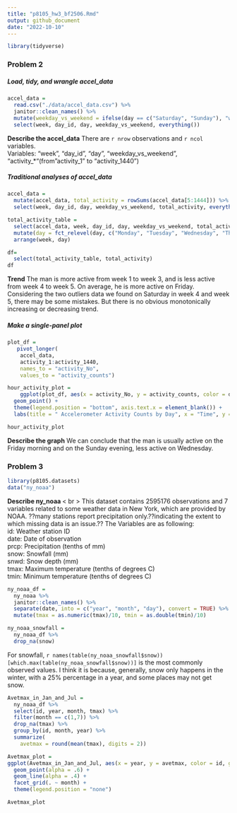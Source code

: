 ```yaml
---
title: "p8105_hw3_bf2506.Rmd"
output: github_document
date: "2022-10-10"
---
```

```r
library(tidyverse)
```

### Problem 2
##### Load, tidy, and wrangle accel_data
```r
accel_data = 
  read.csv("./data/accel_data.csv") %>% 
  janitor::clean_names() %>% 
  mutate(weekday_vs_weekend = ifelse(day == c("Saturday", "Sunday"), "weekend", "weekday")) %>% 
  select(week, day_id, day, weekday_vs_weekend, everything())

```
**Describe the accel_data**
There are `r nrow` observations and `r ncol` variables. <br>
Variables: "week", "day_id", "day", "weekday_vs_weekend", "activity_*"(from "activity_1" to "activity_1440") <br>

##### Traditional analyses of accel_data

```r
accel_data = 
  mutate(accel_data, total_activity = rowSums(accel_data[5:1444])) %>% 
  select(week, day_id, day, weekday_vs_weekend, total_activity, everything())
```

```r
total_activity_table =
  select(accel_data, week, day_id, day, weekday_vs_weekend, total_activity) %>% 
  mutate(day = fct_relevel(day, c("Monday", "Tuesday", "Wednesday", "Thursday", "Friday", "Saturday", "Sunday"))) %>% 
  arrange(week, day)

df= 
  select(total_activity_table, total_activity)
df
```
**Trend**
The man is more active from week 1 to week 3, and is less active from week 4 to week 5. On average, he is more active on Friday. Considering the two outliers data we found on Saturday in week 4 and week 5, there may be some mistakes. But there is no obvious monotonically increasing or decreasing trend.

##### Make a single-panel plot

```r
plot_df = 
   pivot_longer(
    accel_data,
    activity_1:activity_1440, 
    names_to = "activity_No", 
    values_to = "activity_counts")

hour_activity_plot = 
    ggplot(plot_df, aes(x = activity_No, y = activity_counts, color = day)) + 
  geom_point() + 
  theme(legend.position = "bottom", axis.text.x = element_blank()) + 
  labs(title = " Accelerometer Activity Counts by Day", x = "Time", y = "Activity_Counts") 

hour_activity_plot
```
**Describe the graph**
We can conclude that the man is usually active on the Friday morning and on the Sunday evening, less active on Wednesday. 

### Problem 3

```r
library(p8105.datasets)
data("ny_noaa")
```
**Describe ny_noaa ** < br >
This dataset contains 2595176 observations and 7 variables related to some weather data in New York, which are provided by NOAA. ??many stations report precipitation only.??indicating the extent to which missing data is an issue.??
The Variables are as following: <br>
      id: Weather station ID <br>
      date: Date of observation <br>
      prcp: Precipitation (tenths of mm) <br>
      snow: Snowfall (mm) <br>
      snwd: Snow depth (mm) <br>
      tmax: Maximum temperature (tenths of degrees C) <br>
      tmin: Minimum temperature (tenths of degrees C) <br>

```r
ny_noaa_df =  
  ny_noaa %>% 
  janitor::clean_names() %>% 
  separate(date, into = c("year", "month", "day"), convert = TRUE) %>% 
  mutate(tmax = as.numeric(tmax)/10, tmin = as.double(tmin)/10)
```

```r
ny_noaa_snowfall = 
  ny_noaa_df %>% 
  drop_na(snow)

```
For snowfall, `r names(table(ny_noaa_snowfall$snow))[which.max(table(ny_noaa_snowfall$snow))]` is the most commonly observed values. I think it is because, generally, snow only happens in the winter, with a 25% percentage in a year, and some places may not get snow.

```r
Avetmax_in_Jan_and_Jul = 
  ny_noaa_df %>% 
  select(id, year, month, tmax) %>% 
  filter(month == c(1,7)) %>% 
  drop_na(tmax) %>%
  group_by(id, month, year) %>%
  summarize(
    avetmax = round(mean(tmax), digits = 2))

Avetmax_plot = 
ggplot(Avetmax_in_Jan_and_Jul, aes(x = year, y = avetmax, color = id, group = id)) + 
  geom_point(alpha = .6) +
  geom_line(alpha = .4) + 
  facet_grid(. ~ month) +
  theme(legend.position = "none")

Avetmax_plot
```

